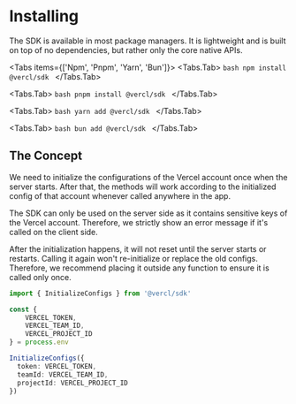 
# Installing
 
The SDK is available in most package managers. It is lightweight and is built on top of no dependencies, but rather only the core native APIs.

<Tabs items={['Npm', 'Pnpm', 'Yarn', 'Bun']}>
  <Tabs.Tab>
    ```bash
    npm install @vercl/sdk
    ```
  </Tabs.Tab>

  <Tabs.Tab>
    ```bash
    pnpm install @vercl/sdk
    ```
  </Tabs.Tab>

  <Tabs.Tab>
    ```bash
    yarn add @vercl/sdk
    ```
  </Tabs.Tab>

  <Tabs.Tab>
    ```bash
    bun add @vercl/sdk
    ```
  </Tabs.Tab>
</Tabs>

## The Concept

We need to initialize the configurations of the Vercel account once when the server starts. After that, the methods will work according to the initialized config of that account whenever called anywhere in the app.

The SDK can only be used on the server side as it contains sensitive keys of the Vercel account. Therefore, we strictly show an error message if it's called on the client side.

After the initialization happens, it will not reset until the server starts or restarts. Calling it again won't re-initialize or replace the old configs. Therefore, we recommend placing it outside any function to ensure it is called only once.

```ts filename="Api.ts"
import { InitializeConfigs } from '@vercl/sdk'

const { 
    VERCEL_TOKEN, 
    VERCEL_TEAM_ID, 
    VERCEL_PROJECT_ID 
} = process.env

InitializeConfigs({
  token: VERCEL_TOKEN,
  teamId: VERCEL_TEAM_ID,
  projectId: VERCEL_PROJECT_ID
})
```